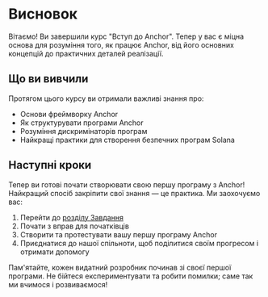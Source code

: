 
# Висновок

Вітаємо! Ви завершили курс "Вступ до Anchor". Тепер у вас є міцна основа для розуміння того, як працює Anchor, від його основних концепцій до практичних деталей реалізації.

## Що ви вивчили

Протягом цього курсу ви отримали важливі знання про:
- Основи фреймворку Anchor
- Як структурувати програми Anchor
- Розуміння дискримінаторів програм
- Найкращі практики для створення безпечних програм Solana

## Наступні кроки

Тепер ви готові почати створювати свою першу програму з Anchor! Найкращий спосіб закріпити свої знання — це практика. Ми заохочуємо вас:

1. Перейти до [розділу Завдання](/uk/challenges)
2. Почати з вправ для початківців
3. Створити та протестувати вашу першу програму Anchor
4. Приєднатися до нашої спільноти, щоб поділитися своїм прогресом і отримати допомогу

Пам'ятайте, кожен видатний розробник починав зі своєї першої програми. Не бійтеся експериментувати та робити помилки; саме так ми вчимося і розвиваємося!
